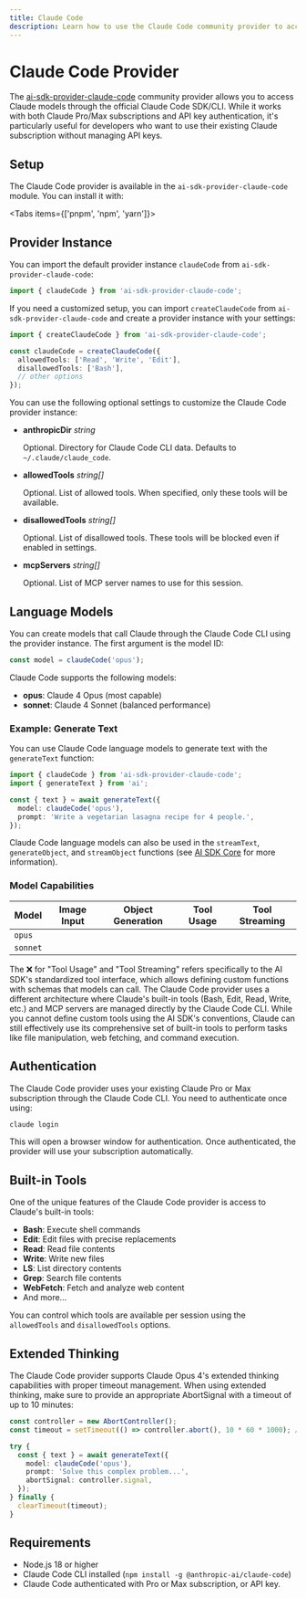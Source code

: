 ```yaml
---
title: Claude Code
description: Learn how to use the Claude Code community provider to access Claude through your Pro/Max subscription.
---
```


# Claude Code Provider

The [ai-sdk-provider-claude-code](https://github.com/ben-vargas/ai-sdk-provider-claude-code) community provider allows you to access Claude models through the official Claude Code SDK/CLI. While it works with both Claude Pro/Max subscriptions and API key authentication, it's particularly useful for developers who want to use their existing Claude subscription without managing API keys.

## Setup

The Claude Code provider is available in the `ai-sdk-provider-claude-code` module. You can install it with:

<Tabs items={['pnpm', 'npm', 'yarn']}>
  <Tab>
    <Snippet text="pnpm add ai-sdk-provider-claude-code" dark />
  </Tab>
  <Tab>
    <Snippet text="npm install ai-sdk-provider-claude-code" dark />
  </Tab>
  <Tab>
    <Snippet text="yarn add ai-sdk-provider-claude-code" dark />
  </Tab>
</Tabs>

## Provider Instance

You can import the default provider instance `claudeCode` from `ai-sdk-provider-claude-code`:

```ts
import { claudeCode } from 'ai-sdk-provider-claude-code';
```

If you need a customized setup, you can import `createClaudeCode` from `ai-sdk-provider-claude-code` and create a provider instance with your settings:

```ts
import { createClaudeCode } from 'ai-sdk-provider-claude-code';

const claudeCode = createClaudeCode({
  allowedTools: ['Read', 'Write', 'Edit'],
  disallowedTools: ['Bash'],
  // other options
});
```

You can use the following optional settings to customize the Claude Code provider instance:

- **anthropicDir** _string_

  Optional. Directory for Claude Code CLI data. Defaults to `~/.claude/claude_code`.

- **allowedTools** _string[]_

  Optional. List of allowed tools. When specified, only these tools will be available.

- **disallowedTools** _string[]_

  Optional. List of disallowed tools. These tools will be blocked even if enabled in settings.

- **mcpServers** _string[]_

  Optional. List of MCP server names to use for this session.

## Language Models

You can create models that call Claude through the Claude Code CLI using the provider instance.
The first argument is the model ID:

```ts
const model = claudeCode('opus');
```

Claude Code supports the following models:

- **opus**: Claude 4 Opus (most capable)
- **sonnet**: Claude 4 Sonnet (balanced performance)

### Example: Generate Text

You can use Claude Code language models to generate text with the `generateText` function:

```ts
import { claudeCode } from 'ai-sdk-provider-claude-code';
import { generateText } from 'ai';

const { text } = await generateText({
  model: claudeCode('opus'),
  prompt: 'Write a vegetarian lasagna recipe for 4 people.',
});
```

Claude Code language models can also be used in the `streamText`, `generateObject`, and `streamObject` functions
(see [AI SDK Core](/docs/ai-sdk-core) for more information).

### Model Capabilities

| Model    | Image Input         | Object Generation   | Tool Usage          | Tool Streaming      |
| -------- | ------------------- | ------------------- | ------------------- | ------------------- |
| `opus`   | <Cross size={18} /> | <Check size={18} /> | <Cross size={18} /> | <Cross size={18} /> |
| `sonnet` | <Cross size={18} /> | <Check size={18} /> | <Cross size={18} /> | <Cross size={18} /> |

<Note>
  The ❌ for "Tool Usage" and "Tool Streaming" refers specifically to the AI
  SDK's standardized tool interface, which allows defining custom functions with
  schemas that models can call. The Claude Code provider uses a different
  architecture where Claude's built-in tools (Bash, Edit, Read, Write, etc.) and
  MCP servers are managed directly by the Claude Code CLI. While you cannot
  define custom tools using the AI SDK's conventions, Claude can still
  effectively use its comprehensive set of built-in tools to perform tasks like
  file manipulation, web fetching, and command execution.
</Note>

## Authentication

The Claude Code provider uses your existing Claude Pro or Max subscription through the Claude Code CLI. You need to authenticate once using:

```bash
claude login
```

This will open a browser window for authentication. Once authenticated, the provider will use your subscription automatically.

## Built-in Tools

One of the unique features of the Claude Code provider is access to Claude's built-in tools:

- **Bash**: Execute shell commands
- **Edit**: Edit files with precise replacements
- **Read**: Read file contents
- **Write**: Write new files
- **LS**: List directory contents
- **Grep**: Search file contents
- **WebFetch**: Fetch and analyze web content
- And more...

You can control which tools are available per session using the `allowedTools` and `disallowedTools` options.

## Extended Thinking

The Claude Code provider supports Claude Opus 4's extended thinking capabilities with proper timeout management. When using extended thinking, make sure to provide an appropriate AbortSignal with a timeout of up to 10 minutes:

```ts
const controller = new AbortController();
const timeout = setTimeout(() => controller.abort(), 10 * 60 * 1000); // 10 minutes

try {
  const { text } = await generateText({
    model: claudeCode('opus'),
    prompt: 'Solve this complex problem...',
    abortSignal: controller.signal,
  });
} finally {
  clearTimeout(timeout);
}
```

## Requirements

- Node.js 18 or higher
- Claude Code CLI installed (`npm install -g @anthropic-ai/claude-code`)
- Claude Code authenticated with Pro or Max subscription, or API key.
